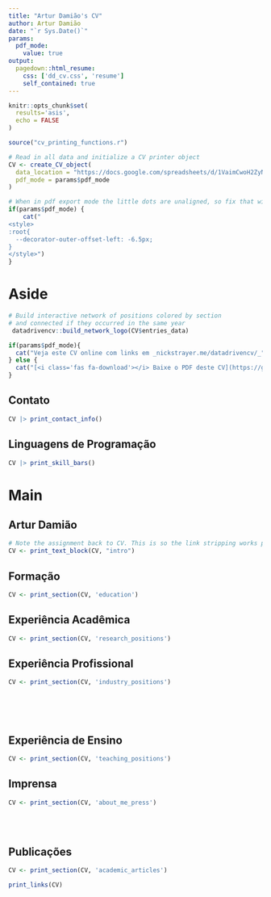 ```yaml
---
title: "Artur Damião's CV"
author: Artur Damião
date: "`r Sys.Date()`"
params:
  pdf_mode:
    value: true
output:
  pagedown::html_resume:
    css: ['dd_cv.css', 'resume']
    self_contained: true
---
```


```r
knitr::opts_chunk$set(
  results='asis', 
  echo = FALSE
)

source("cv_printing_functions.r")

# Read in all data and initialize a CV printer object
CV <- create_CV_object(
  data_location = "https://docs.google.com/spreadsheets/d/1VaimCwoH2ZyNakthHAi0xzLqurQhsTSDnok-VXhNE1w/edit?usp=sharing",  
  pdf_mode = params$pdf_mode
)

```


```r
# When in pdf export mode the little dots are unaligned, so fix that with some conditional CSS.
if(params$pdf_mode) {
    cat("
<style>
:root{
  --decorator-outer-offset-left: -6.5px;
}
</style>")
}
```


Aside
================================================================================

```r
# Build interactive network of positions colored by section
# and connected if they occurred in the same year
 datadrivencv::build_network_logo(CV$entries_data)
```


```r
if(params$pdf_mode){
  cat("Veja este CV online com links em _nickstrayer.me/datadrivencv/_")
} else {
  cat("[<i class='fas fa-download'></i> Baixe o PDF deste CV](https://github.com/nstrayer/cv/raw/master/strayer_cv.pdf)")
}
```

Contato {#contact}
--------------------------------------------------------------------------------

```r
CV |> print_contact_info()
```



Linguagens de Programação {#skills}
--------------------------------------------------------------------------------

```r
CV |> print_skill_bars()
```



<!-- Disclaimer {#disclaimer} -->
<!-- -------------------------------------------------------------------------------- -->

<!-- Made with the R package [**pagedown**](https://github.com/rstudio/pagedown).  -->

<!-- The source code is available [on github.com/nstrayer/cv](https://github.com/nstrayer/cv). -->

<!-- Last updated on `r Sys.Date()`. -->



Main
================================================================================

Artur Damião {#title}
--------------------------------------------------------------------------------

```r
# Note the assignment back to CV. This is so the link stripping works properly in PDF mode
CV <- print_text_block(CV, "intro") 
```



Formação {data-icon=graduation-cap data-concise=true}
--------------------------------------------------------------------------------

```r
CV <- print_section(CV, 'education')
```



Experiência Acadêmica {data-icon=laptop}
--------------------------------------------------------------------------------

```r
CV <- print_section(CV, 'research_positions')
```



Experiência Profissional {data-icon=suitcase}
--------------------------------------------------------------------------------

<!-- ::: aside -->
<!-- ```{r} -->
<!-- CV <- print_text_block(CV, 'industy_experience_aside') -->
<!-- ``` -->
<!-- ::: -->

```r
CV <- print_section(CV, 'industry_positions')
```

<!-- These breaks just force a new page so section doesnt get cut off -->
<br>
<br>
<br>

Experiência de Ensino {data-icon=chalkboard-teacher}
--------------------------------------------------------------------------------

<!-- ::: aside -->
<!-- ```{r} -->
<!-- CV <- print_text_block(CV, 'teaching_experience_aside') -->
<!-- ``` -->
<!-- ::: -->

```r
CV <- print_section(CV, 'teaching_positions')
```



<!-- Selected Data Science Writing {data-icon=chart-line} -->
<!-- -------------------------------------------------------------------------------- -->

<!-- ::: aside -->
<!-- ```{r} -->
<!-- CV <- print_text_block(CV, 'data_science_writing_aside') -->
<!-- ``` -->
<!-- ::: -->

<!-- ```{r} -->
<!-- CV <- print_section(CV, 'data_science_writings') -->
<!-- ``` -->



Imprensa  {data-icon=newspaper}
--------------------------------------------------------------------------------

```r
CV <- print_section(CV, 'about_me_press')
```


<br>
<br>


<!-- Selected Press (By)  {data-icon=newspaper} -->
<!-- -------------------------------------------------------------------------------- -->

<!-- ```{r} -->
<!-- CV <- print_section(CV, 'by_me_press') -->
<!-- ``` -->



Publicações {data-icon=book}
--------------------------------------------------------------------------------

```r
CV <- print_section(CV, 'academic_articles')
```



```r
print_links(CV)
```


